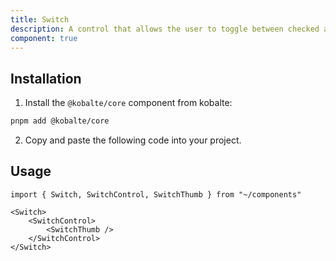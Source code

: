 ```yaml
---
title: Switch
description: A control that allows the user to toggle between checked and not checked.
component: true
---
```


<ComponentExample src="/src/components/examples/switch/demo.tsx">
	<SwitchDemo />
</ComponentExample>

## Installation

1. Install the `@kobalte/core` component from kobalte:

```bash
pnpm add @kobalte/core
```

2. Copy and paste the following code into your project.

<ComponentSource src="/src/components/ui/switch.tsx" />

## Usage

```tsx
import { Switch, SwitchControl, SwitchThumb } from "~/components"
```

```tsx
<Switch>
	<SwitchControl>
		<SwitchThumb />
	</SwitchControl>
</Switch>
```
